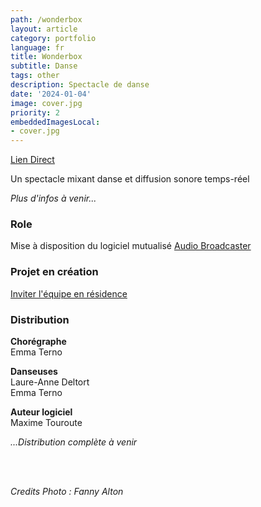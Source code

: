 ```yaml
---
path: /wonderbox
layout: article
category: portfolio
language: fr
title: Wonderbox
subtitle: Danse
tags: other
description: Spectacle de danse
date: '2024-01-04'
image: cover.jpg
priority: 2
embeddedImagesLocal:
- cover.jpg
---
```



<ResponsiveIframe
  src="https://www.youtube.com/embed/q-Hz3d8111k"
  width="1920"
  height="1080"
/>

[Lien Direct](https://www.youtube.com/watch?v=q-Hz3d8111k)



Un spectacle mixant danse et diffusion sonore temps-réel

_Plus d'infos à venir..._

### Role

Mise à disposition du logiciel mutualisé [Audio Broadcaster](/audio-broadcaster)

### Projet en création
[Inviter l'équipe en résidence](https://www.emmaterno.com/contact)


### Distribution
__Chorégraphe__  
Emma Terno

__Danseuses__  
Laure-Anne Deltort  
Emma Terno

__Auteur logiciel__  
Maxime Touroute  

_...Distribution complète à venir_


<br/>
<br/>
  
_Credits Photo : Fanny Alton_